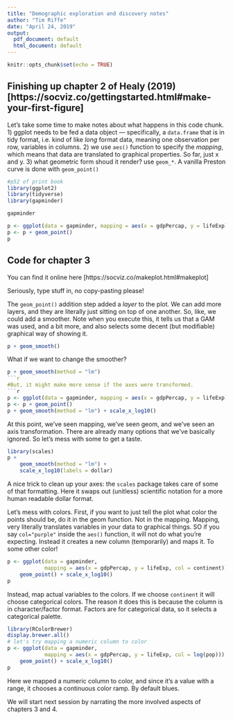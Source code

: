 ```yaml
---
title: "Demographic exploration and discovery notes"
author: "Tim Riffe"
date: "April 24, 2019"
output:
  pdf_document: default
  html_document: default
---
```


```r
knitr::opts_chunk$set(echo = TRUE)
```

## Finishing up chapter 2 of Healy (2019)[https://socviz.co/gettingstarted.html#make-your-first-figure]

Let's take some time to make notes about what happens in this code chunk.
1) ggplot needs to be fed a data object
--- specifically, a `data.frame` that is in tidy format, i.e. kind of like *long* format data, meaning one observation per row, variables in columns.
2) we use `aes()` function to specify the *mapping*, which means that data are translated to graphical properties. So far, just x and y.
3) what geometric form shoud it render? use `geom_*`. A vanilla Preston curve is done with `geom_point()`



```r
#p52 of print book
library(ggplot2)
library(tidyverse)
library(gapminder)

gapminder

p <- ggplot(data = gapminder, mapping = aes(x = gdpPercap, y = lifeExp))
p <- p + geom_point()
p
```

## Code for chapter 3
You can find it online here [https://socviz.co/makeplot.html#makeplot]

Seriously, type stuff in, no copy-pasting please!

The `geom_point()` addition step added a *layer*  to the plot. We can add more layers, and they are literally just sitting on top of one another. So, like, we could add a smoother. Note when you execute this, it tells us that a GAM was used, and a bit more, and also selects some decent (but modifiable) graphical way of showing it.
```r
p + geom_smooth()
```

What if we want to change the smoother?
```r
p + geom_smooth(method = "lm")
```r
#But, it might make more sense if the axes were transformed.
```r
p <- ggplot(data = gapminder, mapping = aes(x = gdpPercap, y = lifeExp))
p <- p + geom_point()
p + geom_smooth(method = "lm") + scale_x_log10() 

```

At this point, we've seen mapping, we've seen geom, and we've seen an axis transformation. There are already many options that we've basically ignored. So let's mess with some to get a taste.

```r
library(scales)
p + 
	geom_smooth(method = "lm") + 
	scale_x_log10(labels = dollar)


```
A nice trick to clean up your axes: the `scales` package takes care of some of that formatting. Here it swaps out (unitless) scientific notation for a more human readable dollar format.

Let's mess with colors. First, if you want to just tell the plot what color the points should be, do it in the geom function. Not in the mapping. Mapping, very literally translates variables in your data to graphical things. SO if you say `col="purple"` inside the `aes()` function, it will not do what you're expecting. Instead it creates a new column (temporarily) and maps it. To some other color!
```r
p <- ggplot(data = gapminder, 
			mapping = aes(x = gdpPercap, y = lifeExp, col = continent)) + 
	geom_point() + scale_x_log10()
p
```
Instead, map actual variables to the colors. If we choose `continent` it will choose categorical colors. The reason it does this is because the column is in character/factor format. Factors are for categorical data, so it selects a categorical palette.
```r
library(RColorBrewer)
display.brewer.all()
# let's try mapping a numeric column to color
p <- ggplot(data = gapminder, 
			mapping = aes(x = gdpPercap, y = lifeExp, col = log(pop))) +
	geom_point() + scale_x_log10()
p
```
Here we mapped a numeric column to color, and since it's a value with a range, it chooses a continuous color ramp. By default blues.

We will start next session by narrating the more involved aspects of chapters 3 and 4. 











